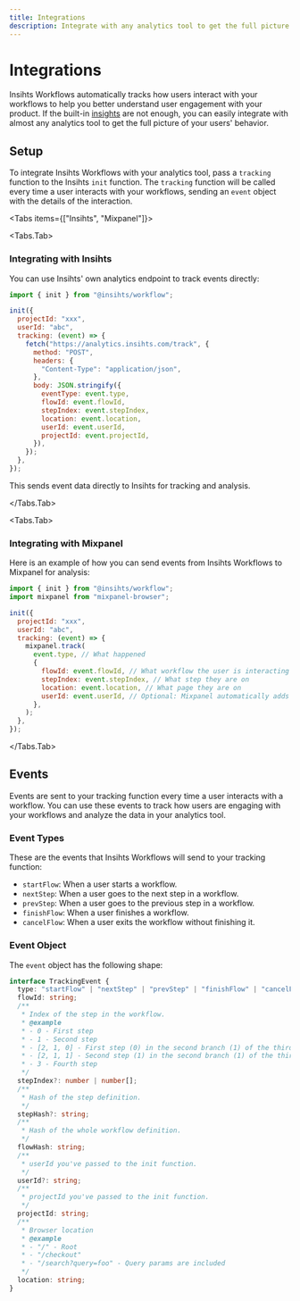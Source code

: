```yaml
---
title: Integrations
description: Integrate with any analytics tool to get the full picture of your users' behavior.
---
```


# Integrations

Insihts Workflows automatically tracks how users interact with your workflows to help you better understand user engagement with your product. If the built-in [insights](/workflows/analytics/workflow-insights) are not enough, you can easily integrate with almost any analytics tool to get the full picture of your users' behavior.

## Setup

To integrate Insihts Workflows with your analytics tool, pass a `tracking` function to the Insihts `init` function. The `tracking` function will be called every time a user interacts with your workflows, sending an `event` object with the details of the interaction.

<Tabs items={["Insihts", "Mixpanel"]}>

<Tabs.Tab>

### Integrating with Insihts

You can use Insihts' own analytics endpoint to track events directly:

```js
import { init } from "@insihts/workflow";

init({
  projectId: "xxx",
  userId: "abc",
  tracking: (event) => {
    fetch("https://analytics.insihts.com/track", {
      method: "POST",
      headers: {
        "Content-Type": "application/json",
      },
      body: JSON.stringify({
        eventType: event.type,
        flowId: event.flowId,
        stepIndex: event.stepIndex,
        location: event.location,
        userId: event.userId,
        projectId: event.projectId,
      }),
    });
  },
});
```

This sends event data directly to Insihts for tracking and analysis.

</Tabs.Tab>

<Tabs.Tab>

### Integrating with Mixpanel

Here is an example of how you can send events from Insihts Workflows to Mixpanel for analysis:

```js
import { init } from "@insihts/workflow";
import mixpanel from "mixpanel-browser";

init({
  projectId: "xxx",
  userId: "abc",
  tracking: (event) => {
    mixpanel.track(
      event.type, // What happened
      {
        flowId: event.flowId, // What workflow the user is interacting with
        stepIndex: event.stepIndex, // What step they are on
        location: event.location, // What page they are on
        userId: event.userId, // Optional: Mixpanel automatically adds user properties to events when you use mixpanel.identify
      },
    );
  },
});
```

</Tabs.Tab>

</Tabs>

## Events

Events are sent to your tracking function every time a user interacts with a workflow. You can use these events to track how users are engaging with your workflows and analyze the data in your analytics tool.

### Event Types

These are the events that Insihts Workflows will send to your tracking function:

- `startFlow`: When a user starts a workflow.
- `nextStep`: When a user goes to the next step in a workflow.
- `prevStep`: When a user goes to the previous step in a workflow.
- `finishFlow`: When a user finishes a workflow.
- `cancelFlow`: When a user exits the workflow without finishing it.

### Event Object

The `event` object has the following shape:

```ts
interface TrackingEvent {
  type: "startFlow" | "nextStep" | "prevStep" | "finishFlow" | "cancelFlow";
  flowId: string;
  /**
   * Index of the step in the workflow.
   * @example
   * - 0 - First step
   * - 1 - Second step
   * - [2, 1, 0] - First step (0) in the second branch (1) of the third step (2)
   * - [2, 1, 1] - Second step (1) in the second branch (1) of the third step (2)
   * - 3 - Fourth step
   */
  stepIndex?: number | number[];
  /**
   * Hash of the step definition.
   */
  stepHash?: string;
  /**
   * Hash of the whole workflow definition.
   */
  flowHash: string;
  /**
   * userId you've passed to the init function.
   */
  userId?: string;
  /**
   * projectId you've passed to the init function.
   */
  projectId: string;
  /**
   * Browser location
   * @example
   * - "/" - Root
   * - "/checkout"
   * - "/search?query=foo" - Query params are included
   */
  location: string;
}
```
